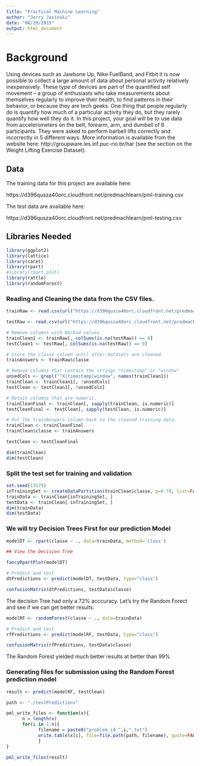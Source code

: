 ```yaml
---
title: "Practical Machine Learning"
author: "Jerry Jasinski"
date: "08/20/2015"
output: html_document
---
```



# Background

Using devices such as Jawbone Up, Nike FuelBand, and Fitbit it is now possible to collect a large amount of data about personal activity relatively inexpensively. These type of devices are part of the quantified self movement – a group of enthusiasts who take measurements about themselves regularly to improve their health, to find patterns in their behavior, or because they are tech geeks. One thing that people regularly do is quantify how much of a particular activity they do, but they rarely quantify how well they do it. In this project, your goal will be to use data from accelerometers on the belt, forearm, arm, and dumbell of 6 participants. They were asked to perform barbell lifts correctly and incorrectly in 5 different ways. More information is available from the website here: http://groupware.les.inf.puc-rio.br/har (see the section on the Weight Lifting Exercise Dataset).

## Data 


The training data for this project are available here: 

https://d396qusza40orc.cloudfront.net/predmachlearn/pml-training.csv

The test data are available here: 

https://d396qusza40orc.cloudfront.net/predmachlearn/pml-testing.csv

## Libraries Needed

```r

library(ggplot2)
library(lattice)
library(caret)
library(rpart)
#library(rpart.plot)
library(rattle)
library(randomForest)

```

### Reading and Cleaning the data from the CSV files.
```r
trainRaw <- read.csv(url("https://d396qusza40orc.cloudfront.net/predmachlearn/pml-training.csv"), na.strings=c("NA", "#DIV/0!", ""))

testRaw <- read.csv(url("https://d396qusza40orc.cloudfront.net/predmachlearn/pml-testing.csv"), na.strings=c("NA", "#DIV/0!", ""))

# Remove columns with NA/bad values.
trainClean1 <- trainRaw[, colSums(is.na(testRaw)) == 0] 
testClean1 <- testRaw[, colSums(is.na(testRaw)) == 0]

# Store the classe column until after datasets are cleaned.
trainAnswers <- trainRaw$classe

# Remove columns that contain the strings "timestamp" or "window"
unsedCols <- grepl("^X|timestamp|window", names(trainClean1))
trainClean <- trainClean1[, !unsedCols]
testClean <- testClean1[, !unsedCols]

# Retain columns that are numeric.
trainCleanFinal <- trainClean[, sapply(trainClean, is.numeric)]
testCleanFinal <- testClean[, sapply(testClean, is.numeric)]

# Put the trainAnswers column back to the cleaned training data.
trainClean <- trainCleanFinal
trainClean$classe <- trainAnswers

testClean <- testCleanFinal

dim(trainClean)
dim(testClean)
```

### Split the test set for training and validation
```r

set.seed(13579)
inTrainingSet <- createDataPartition(trainClean$classe, p=0.70, list=FALSE)
trainData <- trainClean[inTrainingSet, ]
testData <- trainClean[-inTrainingSet, ]
dim(trainData)
dim(testData)

```

### We will try Decision Trees First for our prediction Model

```r

modelDT <- rpart(classe ~ ., data=trainData, method='class')

## View the Decision Tree

fancyRpartPlot(modelDT)

# Predict and test
dtPredictions <- predict(modelDT, testData, type="class")

confusionMatrix(dtPredictions, testData$classe)

```

The decision Tree had only a 72% acccuracy. Let's try the Random Forect and see if we can get better results.
```r

modelRF <- randomForest(classe ~ ., data=trainData)

# Predict and test
rfPredictions <- predict(modelRF, testData, type="class")

confusionMatrix(rfPredictions, testData$classe)

```

The Random Forest yielded much better results at better than 99%

### Generating files for submission using the Random Forest prediction model

```r
result <- predict(modelRF, testClean)

path <- "./testPredictions"

pml_write_files <- function(x){
      n = length(x)
      for(i in 1:n){
            filename = paste0("problem_id_",i,".txt")
            write.table(x[i], file=file.path(path, filename), quote=FALSE, row.names=FALSE, col.names=FALSE)
            }
}

pml_write_files(result)

```




